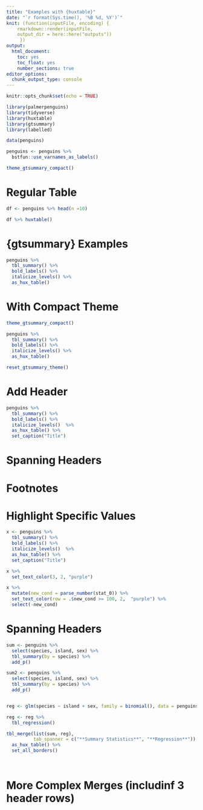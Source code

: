```yaml
---
title: "Examples with {huxtable}"
date: "`r format(Sys.time(), '%B %d, %Y')`"
knit: (function(inputFile, encoding) {
    rmarkdown::render(inputFile, 
    output_dir = here::here("outputs"))
     })
output:
  html_document:
    toc: yes
    toc_float: yes
    number_sections: true
editor_options: 
  chunk_output_type: console
---
```


```r

knitr::opts_chunk$set(echo = TRUE)

library(palmerpenguins)
library(tidyverse)
library(huxtable)
library(gtsummary)
library(labelled)

data(penguins)

penguins <- penguins %>%
  bstfun::use_varnames_as_labels()

theme_gtsummary_compact()

```

# Regular Table

```r
df <- penguins %>% head(n =10)

df %>% huxtable()


```



# {gtsummary} Examples

```r
penguins %>% 
  tbl_summary() %>%
  bold_labels() %>%
  italicize_levels() %>%
  as_hux_table()
```


# With Compact Theme

```r
theme_gtsummary_compact()

penguins %>% 
  tbl_summary() %>%
  bold_labels() %>%
  italicize_levels() %>%
  as_hux_table()

reset_gtsummary_theme()
```

# Add Header

```r
penguins %>% 
  tbl_summary() %>%
  bold_labels() %>%
  italicize_levels()  %>%
  as_hux_table() %>%
  set_caption("Title") 

```


# Spanning Headers



# Footnotes 


# Highlight Specific Values

```r
x <- penguins %>% 
  tbl_summary() %>%
  bold_labels() %>%
  italicize_levels()  %>%
  as_hux_table() %>%
  set_caption("Title") 
```


```r
x %>%
  set_text_color(3, 2, "purple")
```



```r
x %>%
  mutate(new_cond = parse_number(stat_0)) %>%
  set_text_color(row = .$new_cond >= 100, 2,  "purple") %>%
  select(-new_cond)
```

# Spanning Headers

```r

sum <- penguins %>%
  select(species, island, sex) %>%
  tbl_summary(by = species) %>%
  add_p()

sum2 <- penguins %>%
  select(species, island, sex) %>%
  tbl_summary(by = species) %>%
  add_p()


reg <- glm(species ~ island + sex, family = binomial(), data = penguins)

reg <- reg %>%
  tbl_regression()

tbl_merge(list(sum, reg),
          tab_spanner = c("**Summary Statistics**", "**Regression**")) %>% 
  as_hux_table() %>%
  set_all_borders()




```

# More Complex Merges (includinf 3 header rows)

